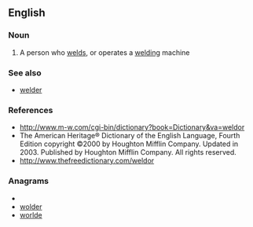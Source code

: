 ==English==

===Noun===
{{en-noun}}

# A person who [[weld]]s, or operates a [[welding]] machine

===See also===
*[[welder]]

===References===
* http://www.m-w.com/cgi-bin/dictionary?book=Dictionary&va=weldor
* The American Heritage® Dictionary of the English Language, Fourth Edition copyright ©2000 by Houghton Mifflin Company. Updated in 2003. Published by Houghton Mifflin Company. All rights reserved.
* [http://www.thefreedictionary.com/weldor http://www.thefreedictionary.com/weldor]

===Anagrams===
* {{alphagram|delorw}}
* [[wolder#English|wolder]]
* [[worlde#English|worlde]]
